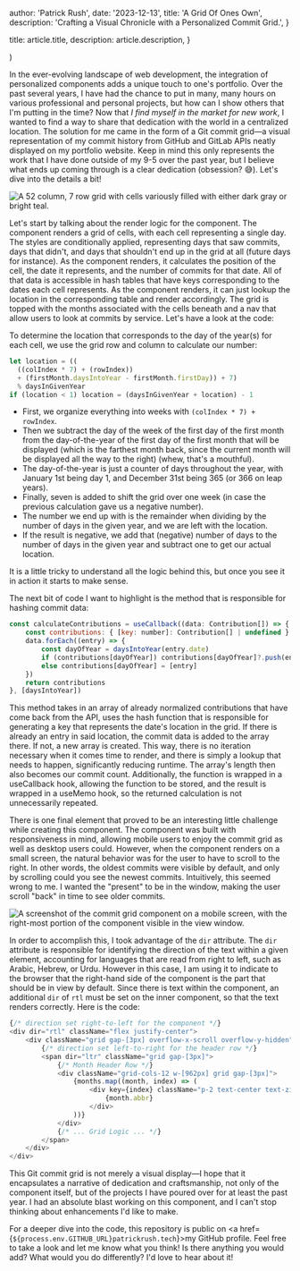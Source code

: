 
  author: 'Patrick Rush',
  date: '2023-12-13',
  title: 'A Grid Of Ones Own',
  description:
    'Crafting a Visual Chronicle with a Personalized Commit Grid.',
}

  title: article.title,
  description: article.description,
}

  <div className="mt-16 lg:mt-32">
    <CommitGrid />
  </div>
)


In the ever-evolving landscape of web development, the integration of personalized components adds a unique touch to one's portfolio. Over the past several years, I have had the chance to put in many, many hours on various professional and personal projects, but how can I show others that I'm putting in the time? Now that _I find myself in the market for new work_, I wanted to find a way to share that dedication with the world in a centralized location. The solution for me came in the form of a Git commit grid—a visual representation of my commit history from GitHub and GitLab APIs neatly displayed on my portfolio website. Keep in mind this only represents the work that I have done outside of my 9-5 over the past year, but I believe what ends up coming through is a clear dedication (obsession? 😅). Let's dive into the details a bit!

<Image src={commitGrid} alt="A 52 column, 7 row grid with cells variously filled with either dark gray or bright teal." />

Let's start by talking about the render logic for the component. The component renders a grid of cells, with each cell representing a single day. The styles are conditionally applied, representing days that saw commits, days that didn't, and days that shouldn't end up in the grid at all (future days for instance). As the component renders, it calculates the position of the cell, the date it represents, and the number of commits for that date. All of that data is accessible in hash tables that have keys corresponding to the dates each cell represents. As the component renders, it can just lookup the location in the corresponding table and render accordingly. The grid is topped with the months associated with the cells beneath and a nav that allow users to look at commits by service. Let's have a look at the code:

To determine the location that corresponds to the day of the year(s) for each cell, we use the grid row and column to calculate our number:

```javascript
let location = ((
  ((colIndex * 7) + (rowIndex))
  + (firstMonth.daysIntoYear - firstMonth.firstDay)) + 7)
  % daysInGivenYear
if (location < 1) location = (daysInGivenYear + location) - 1
```

- First, we organize everything into weeks with `(colIndex * 7) + rowIndex`.
- Then we subtract the day of the week of the first day of the first month from the day-of-the-year of the first day of the first month that will be displayed (which is the farthest month back, since the current month will be displayed all the way to the right) (whew, that's a mouthful).
- The day-of-the-year is just a counter of days throughout the year, with January 1st being day 1, and December 31st being 365 (or 366 on leap years).
- Finally, seven is added to shift the grid over one week (in case the previous calculation gave us a negative number).
- The number we end up with is the remainder when dividing by the number of days in the given year, and we are left with the location.
- If the result is negative, we add that (negative) number of days to the number of days in the given year and subtract one to get our actual location.

It is a little tricky to understand all the logic behind this, but once you see it in action it starts to make sense.

The next bit of code I want to highlight is the method that is responsible for hashing commit data:

```javascript
const calculateContributions = useCallback((data: Contribution[]) => {
	const contributions: { [key: number]: Contribution[] | undefined } = {}
	data.forEach((entry) => {
		const dayOfYear = daysIntoYear(entry.date)
		if (contributions[dayOfYear]) contributions[dayOfYear]?.push(entry)
		else contributions[dayOfYear] = [entry]
	})
	return contributions
}, [daysIntoYear])
```

This method takes in an array of already normalized contributions that have come back from the API, uses the hash function that is responsible for generating a key that represents the date's location in the grid. If there is already an entry in said location, the commit data is added to the array there. If not, a new array is created. This way, there is no iteration necessary when it comes time to render, and there is simply a lookup that needs to happen, significantly reducing runtime. The array's length then also becomes our commit count. Additionally, the function is wrapped in a useCallback hook, allowing the function to be stored, and the result is wrapped in a useMemo hook, so the returned calculation is not unnecessarily repeated. 

There is one final element that proved to be an interesting little challenge while creating this component. The component was built with responsiveness in mind, allowing mobile users to enjoy the commit grid as well as desktop users could. However, when the component renders on a small screen, the natural behavior was for the user to have to scroll to the right. In other words, the oldest commits were visible by default, and only by scrolling could you see the newest commits. Intuitively, this seemed wrong to me. I wanted the "present" to be in the window, making the user scroll "back" in time to see older commits.

<Image src={mobileCommitGrid} alt="A screenshot of the commit grid component on a mobile screen, with the right-most portion of the component visible in the view window." />

In order to accomplish this, I took advantage of the `dir` attribute. The `dir` attribute is responsible for identifying the direction of the text within a given element, accounting for languages that are read from right to left, such as Arabic, Hebrew, or Urdu. However in this case, I am using it to indicate to the browser that the right-hand side of the component is the part that should be in view by default. Since there is text within the component, an additional `dir` of `rtl` must be set on the inner component, so that the text renders correctly. Here is the code:

```javascript
{/* direction set right-to-left for the component */}
<div dir="rtl" className="flex justify-center">
	<div className="grid gap-[3px] overflow-x-scroll overflow-y-hidden">
		{/* direction set left-to-right for the header row */}
		<span dir="ltr" className="grid gap-[3px]">
			{/* Month Header Row */}
			<div className="grid-cols-12 w-[962px] grid gap-[3px]">
				{months.map((month, index) => (
					<div key={index} className="p-2 text-center text-zinc-600 dark:text-zinc-400 font-medium text-xs">
						{month.abbr}
					</div>
				))}
			</div>
            {/* ... Grid Logic ... */}
		</span>
	</div>
</div>
```

This Git commit grid is not merely a visual display—I hope that it encapsulates a narrative of dedication and craftsmanship, not only of the component itself, but of the projects I have poured over for at least the past year. I had an absolute blast working on this component, and I can't stop thinking about enhancements I'd like to make.

For a deeper dive into the code, this repository is public on <a href={`${process.env.GITHUB_URL}patrickrush.tech`}>my GitHub profile</a>. Feel free to take a look and let me know what you think! Is there anything you would add? What would you do differently? I'd love to hear about it!